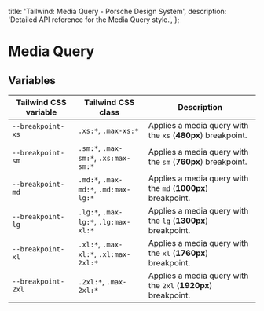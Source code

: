 
  title: 'Tailwind: Media Query - Porsche Design System',
  description: 'Detailed API reference for the Media Query style.',
};

# Media Query

<TableOfContents headings={[]} />

## Variables

| Tailwind CSS variable | Tailwind CSS class                    | Description                                                   |
| --------------------- | ------------------------------------- | ------------------------------------------------------------- |
| `--breakpoint-xs`     | `.xs:*`, `.max-xs:*`                  | Applies a media query with the `xs` (**480px**) breakpoint.   |
| `--breakpoint-sm`     | `.sm:*`, `.max-sm:*`, `.xs:max-sm:*`  | Applies a media query with the `sm` (**760px**) breakpoint.   |
| `--breakpoint-md`     | `.md:*`, `.max-md:*`, `.md:max-lg:*`  | Applies a media query with the `md` (**1000px**) breakpoint.  |
| `--breakpoint-lg`     | `.lg:*`, `.max-lg:*`, `.lg:max-xl:*`  | Applies a media query with the `lg` (**1300px**) breakpoint.  |
| `--breakpoint-xl`     | `.xl:*`, `.max-xl:*`, `.xl:max-2xl:*` | Applies a media query with the `xl` (**1760px**) breakpoint.  |
| `--breakpoint-2xl`    | `.2xl:*`, `.max-2xl:*`                | Applies a media query with the `2xl` (**1920px**) breakpoint. |
